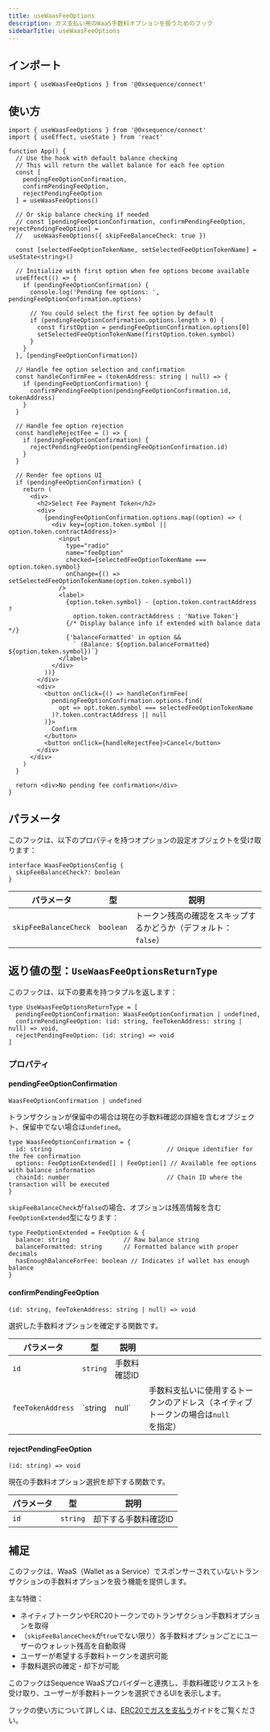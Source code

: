 ```yaml
---
title: useWaasFeeOptions
description: ガス支払い用のWaaS手数料オプションを扱うためのフック
sidebarTitle: useWaasFeeOptions
---
```


## インポート

```tsx
import { useWaasFeeOptions } from '@0xsequence/connect'
```

## 使い方

```tsx
import { useWaasFeeOptions } from '@0xsequence/connect'
import { useEffect, useState } from 'react'

function App() {
  // Use the hook with default balance checking
  // This will return the wallet balance for each fee option
  const [
    pendingFeeOptionConfirmation,
    confirmPendingFeeOption,
    rejectPendingFeeOption
  ] = useWaasFeeOptions()
  
  // Or skip balance checking if needed
  // const [pendingFeeOptionConfirmation, confirmPendingFeeOption, rejectPendingFeeOption] =
  //   useWaasFeeOptions({ skipFeeBalanceCheck: true })
  
  const [selectedFeeOptionTokenName, setSelectedFeeOptionTokenName] = useState<string>()
  
  // Initialize with first option when fee options become available
  useEffect(() => {
    if (pendingFeeOptionConfirmation) {
      console.log('Pending fee options: ', pendingFeeOptionConfirmation.options)
      
      // You could select the first fee option by default
      if (pendingFeeOptionConfirmation.options.length > 0) {
        const firstOption = pendingFeeOptionConfirmation.options[0]
        setSelectedFeeOptionTokenName(firstOption.token.symbol)
      }
    }
  }, [pendingFeeOptionConfirmation])
  
  // Handle fee option selection and confirmation
  const handleConfirmFee = (tokenAddress: string | null) => {
    if (pendingFeeOptionConfirmation) {
      confirmPendingFeeOption(pendingFeeOptionConfirmation.id, tokenAddress)
    }
  }
  
  // Handle fee option rejection
  const handleRejectFee = () => {
    if (pendingFeeOptionConfirmation) {
      rejectPendingFeeOption(pendingFeeOptionConfirmation.id)
    }
  }
  
  // Render fee options UI
  if (pendingFeeOptionConfirmation) {
    return (
      <div>
        <h2>Select Fee Payment Token</h2>
        <div>
          {pendingFeeOptionConfirmation.options.map((option) => (
            <div key={option.token.symbol || option.token.contractAddress}>
              <input
                type="radio"
                name="feeOption"
                checked={selectedFeeOptionTokenName === option.token.symbol}
                onChange={() => setSelectedFeeOptionTokenName(option.token.symbol)}
              />
              <label>
                {option.token.symbol} - {option.token.contractAddress ? 
                  option.token.contractAddress : 'Native Token'}
                {/* Display balance info if extended with balance data */}
                {'balanceFormatted' in option && 
                  ` (Balance: ${option.balanceFormatted} ${option.token.symbol})`}
              </label>
            </div>
          ))}
        </div>
        <div>
          <button onClick={() => handleConfirmFee(
            pendingFeeOptionConfirmation.options.find(
              opt => opt.token.symbol === selectedFeeOptionTokenName
            )?.token.contractAddress || null
          )}>
            Confirm
          </button>
          <button onClick={handleRejectFee}>Cancel</button>
        </div>
      </div>
    )
  }
  
  return <div>No pending fee confirmation</div>
}
```

## パラメータ
このフックは、以下のプロパティを持つオプションの設定オブジェクトを受け取ります：

```tsx
interface WaasFeeOptionsConfig {
  skipFeeBalanceCheck?: boolean
}
```

| パラメータ                 | 型         | 説明                                  |
| --------------------- | --------- | ----------------------------------- |
| `skipFeeBalanceCheck` | `boolean` | トークン残高の確認をスキップするかどうか（デフォルト：`false`） |

## 返り値の型：`UseWaasFeeOptionsReturnType`
このフックは、以下の要素を持つタプルを返します：

```tsx
type UseWaasFeeOptionsReturnType = [
  pendingFeeOptionConfirmation: WaasFeeOptionConfirmation | undefined,
  confirmPendingFeeOption: (id: string, feeTokenAddress: string | null) => void,
  rejectPendingFeeOption: (id: string) => void
]
```

### プロパティ

#### pendingFeeOptionConfirmation
`WaasFeeOptionConfirmation | undefined`

トランザクションが保留中の場合は現在の手数料確認の詳細を含むオブジェクト、保留中でない場合は`undefined`。

```tsx
type WaasFeeOptionConfirmation = {
  id: string                                // Unique identifier for the fee confirmation
  options: FeeOptionExtended[] | FeeOption[] // Available fee options with balance information
  chainId: number                           // Chain ID where the transaction will be executed
}
```

`skipFeeBalanceCheck`が`false`の場合、オプションは残高情報を含む`FeeOptionExtended`型になります：

```tsx
type FeeOptionExtended = FeeOption & {
  balance: string               // Raw balance string
  balanceFormatted: string      // Formatted balance with proper decimals
  hasEnoughBalanceForFee: boolean // Indicates if wallet has enough balance
}
```

#### confirmPendingFeeOption
`(id: string, feeTokenAddress: string | null) => void`

選択した手数料オプションを確定する関数です。

| パラメータ             | 型        | 説明      |                                              |
| ----------------- | -------- | ------- | -------------------------------------------- |
| `id`              | `string` | 手数料確認ID |                                              |
| `feeTokenAddress` | \`string | null\`  | 手数料支払いに使用するトークンのアドレス（ネイティブトークンの場合は`null`を指定） |

#### rejectPendingFeeOption
`(id: string) => void`

現在の手数料オプション選択を却下する関数です。

| パラメータ | 型        | 説明          |
| ----- | -------- | ----------- |
| `id`  | `string` | 却下する手数料確認ID |

## 補足
このフックは、WaaS（Wallet as a Service）でスポンサーされていないトランザクションの手数料オプションを扱う機能を提供します。

主な特徴：
- ネイティブトークンやERC20トークンでのトランザクション手数料オプションを取得
- （`skipFeeBalanceCheck`が`true`でない限り）各手数料オプションごとにユーザーのウォレット残高を自動取得
- ユーザーが希望する手数料トークンを選択可能
- 手数料選択の確定・却下が可能

このフックはSequence WaaSプロバイダーと連携し、手数料確認リクエストを受け取り、ユーザーが手数料トークンを選択できるUIを表示します。

フックの使い方について詳しくは、[ERC20でガスを支払う](/sdk/web/wallet-sdk/embedded/guides/pay-gas-in-erc20)ガイドをご覧ください。